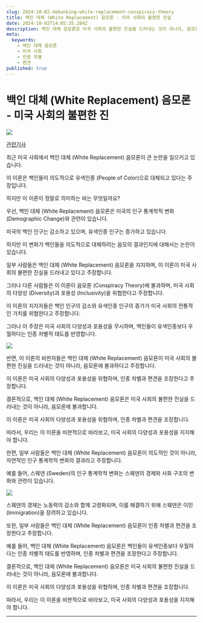 ```yaml
---
slug: 2024-10-02-debunking-white-replacement-conspiracy-theory
title: 백인 대체 (White Replacement) 음모론 - 미국 사회의 불편한 진실
date: 2024-10-02T14:05:35.284Z
description: 백인 대체 음모론은 미국 사회의 불편한 진실을 드러내는 것이 아니라, 음모론에 불과합니다. 이 이론은 미국 사회의 다양성과 포용성을 위협하며, 인종 차별과 편견을 조장합니다.
meta:
  keywords:
    - 백인 대체 음모론
    - 미국 사회
    - 인종 차별
    - 편견
published: true
---
```


# 백인 대체 (White Replacement) 음모론 - 미국 사회의 불편한 진

![](https://blogger.googleusercontent.com/img/a/AVvXsEgV0tZ6IC57qmP3QTVuj2PbzXO8Hw3ozUBrvoExJQQE3lAmJ6sbLCzmQ-e7oVhjXPH5aIFO9K_ZIxdRYjttgNFjGCKXEz9DQHCWo1_xF0zg14LgrJ3XxN-fWM5OpHZlDfFkLiXa-RC5M80QnBCQM6K_3hBoDxfHiZ6-Kj2pW_0LNgD7XD7ZQLq_VovwSCE)

[관련기사](https://www.psypost.org/belief-in-white-replacement-conspiracy-linked-to-anti-social-traits-and-violence-risk/)

최근 미국 사회에서 백인 대체 (White Replacement) 음모론이 큰 논란을 일으키고 있습니다.

이 이론은 백인들이 의도적으로 유색인종 (People of Color)으로 대체되고 있다는 주장입니다.

하지만 이 이론이 정말로 의미하는 바는 무엇일까요?

우선, 백인 대체 (White Replacement) 음모론은 미국의 인구 통계학적 변화 (Demographic Change)와 관련이 있습니다.

미국의 백인 인구는 감소하고 있으며, 유색인종 인구는 증가하고 있습니다.

하지만 이 변화가 백인들을 의도적으로 대체하려는 음모의 결과인지에 대해서는 논란이 있습니다.

일부 사람들은 백인 대체 (White Replacement) 음모론을 지지하며, 이 이론이 미국 사회의 불편한 진실을 드러내고 있다고 주장합니다. 

그러나 다른 사람들은 이 이론이 음모론 (Conspiracy Theory)에 불과하며, 미국 사회의 다양성 (Diversity)과 포용성 (Inclusivity)을 위협한다고 주장합니다.

이 이론의 지지자들은 백인 인구의 감소와 유색인종 인구의 증가가 미국 사회의 전통적인 가치를 위협한다고 주장합니다.

그러나 이 주장은 미국 사회의 다양성과 포용성을 무시하며, 백인들이 유색인종보다 우월하다는 인종 차별적 태도를 반영합니다.

![](https://blogger.googleusercontent.com/img/a/AVvXsEg7Po_usT01tQ41OoLPQ5mguuU3uMhqsZNKI4F316seDEWFegeGT71RIRuI_4iEi9LR2IFJe7el0XOiO05AiKoiq6kUYrNud1Ud25fMa7zxWdQgqWM2pkApsiJ76R-lsqc2gLzm-b2aNL16X8BpunxQB3PwzyEYC7RBD0dDT_hIINZonB-Hxe6ht8_ZAvQ)

반면, 이 이론의 비판자들은 백인 대체 (White Replacement) 음모론이 미국 사회의 불편한 진실을 드러내는 것이 아니라, 음모론에 불과하다고 주장합니다.

이 이론은 미국 사회의 다양성과 포용성을 위협하며, 인종 차별과 편견을 조장한다고 주장합니다.

결론적으로, 백인 대체 (White Replacement) 음모론은 미국 사회의 불편한 진실을 드러내는 것이 아니라, 음모론에 불과합니다.

이 이론은 미국 사회의 다양성과 포용성을 위협하며, 인종 차별과 편견을 조장합니다.

따라서, 우리는 이 이론을 비판적으로 바라보고, 미국 사회의 다양성과 포용성을 지지해야 합니다.

한편, 일부 사람들은 백인 대체 (White Replacement) 음모론이 의도적인 것이 아니라, 자연적인 인구 통계학적 변화의 결과라고 주장합니다.

예를 들어, 스웨덴 (Sweden)의 인구 통계학적 변화는 스웨덴의 경제와 사회 구조의 변화와 관련이 있습니다.

![](https://blogger.googleusercontent.com/img/a/AVvXsEiDHWVou-TELXE6yBXG12h979xGpY1QRSYORjtT1nEUFW1AZhiuPPPO6GK8SFrhOL2d8qfuD0dyE9KpP2wGpEZqaz0iVsDGiQxrqt0oN_wRoa-GAeG_aycbBY2h8smjz0MxI0zVZj3ehOWLzNx5biLy_rwUq5CreOxqOOX2_d6nXqM4Txpca6fPorF73F0)

스웨덴의 경제는 노동력의 감소와 함께 고령화되며, 이를 해결하기 위해 스웨덴은 이민 (Immigration)을 장려하고 있습니다.

또한, 일부 사람들은 백인 대체 (White Replacement) 음모론이 인종 차별과 편견을 조장한다고 주장합니다.

예를 들어, 백인 대체 (White Replacement) 음모론은 백인들이 유색인종보다 우월하다는 인종 차별적 태도를 반영하며, 인종 차별과 편견을 조장한다고 주장합니다.

결론적으로, 백인 대체 (White Replacement) 음모론은 미국 사회의 불편한 진실을 드러내는 것이 아니라, 음모론에 불과합니다.

이 이론은 미국 사회의 다양성과 포용성을 위협하며, 인종 차별과 편견을 조장합니다.

따라서, 우리는 이 이론을 비판적으로 바라보고, 미국 사회의 다양성과 포용성을 지지해야 합니다.
 
---